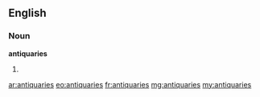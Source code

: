 ==English==

===Noun===
'''antiquaries'''

# {{plural of|antiquary}}

[[ar:antiquaries]]
[[eo:antiquaries]]
[[fr:antiquaries]]
[[mg:antiquaries]]
[[my:antiquaries]]